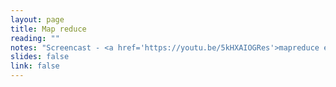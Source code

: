 ```yaml
---
layout: page
title: Map reduce
reading: ""
notes: "Screencast - <a href='https://youtu.be/5kHXAIOGRes'>mapreduce example</a>"
slides: false
link: false
---
```


